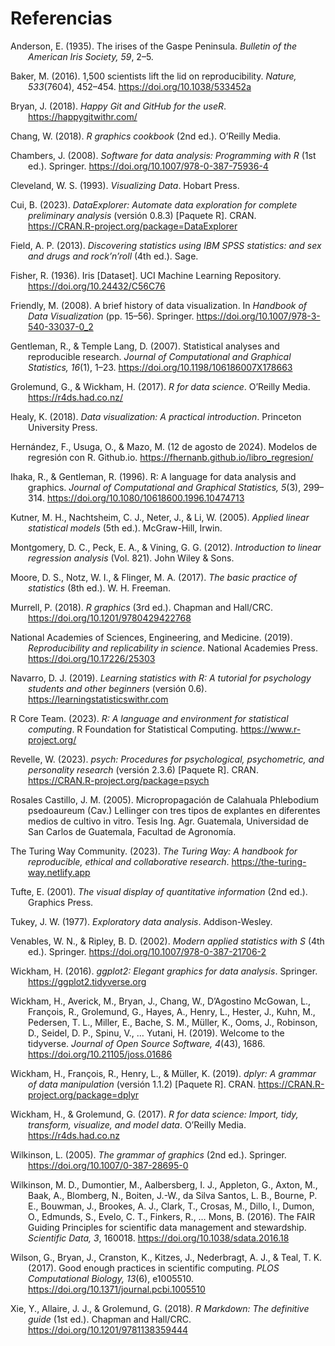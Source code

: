 # Referencias

::: referencias
```{=html}
<style>
.referencias {
  margin-left: 0;
  padding-left: 2em;
  text-indent: -2em;
}
</style>
```

Anderson, E. (1935). The irises of the Gaspe Peninsula. *Bulletin of the American Iris Society, 59*, 2–5.

Baker, M. (2016). 1,500 scientists lift the lid on reproducibility. *Nature, 533*(7604), 452–454. <https://doi.org/10.1038/533452a>

Bryan, J. (2018). *Happy Git and GitHub for the useR*. <https://happygitwithr.com/>

Chang, W. (2018). *R graphics cookbook* (2nd ed.). O’Reilly Media.

Chambers, J. (2008). *Software for data analysis: Programming with R* (1st ed.). Springer. <https://doi.org/10.1007/978-0-387-75936-4>

Cleveland, W. S. (1993). *Visualizing Data*. Hobart Press.

Cui, B. (2023). *DataExplorer: Automate data exploration for complete preliminary analysis* (versión 0.8.3) \[Paquete R\]. CRAN. <https://CRAN.R-project.org/package=DataExplorer>

Field, A. P. (2013). *Discovering statistics using IBM SPSS statistics: and sex and drugs and rock'n'roll* (4th ed.). Sage.

Fisher, R. (1936). Iris \[Dataset\]. UCI Machine Learning Repository. <https://doi.org/10.24432/C56C76>

Friendly, M. (2008). A brief history of data visualization. In *Handbook of Data Visualization* (pp. 15–56). Springer. <https://doi.org/10.1007/978-3-540-33037-0_2>

Gentleman, R., & Temple Lang, D. (2007). Statistical analyses and reproducible research. *Journal of Computational and Graphical Statistics, 16*(1), 1–23. <https://doi.org/10.1198/106186007X178663>

Grolemund, G., & Wickham, H. (2017). *R for data science*. O’Reilly Media. <https://r4ds.had.co.nz/>

Healy, K. (2018). *Data visualization: A practical introduction*. Princeton University Press.

Hernández, F., Usuga, O., & Mazo, M. (12 de agosto de 2024). Modelos de regresión con R. Github.io. <https://fhernanb.github.io/libro_regresion/>

Ihaka, R., & Gentleman, R. (1996). R: A language for data analysis and graphics. *Journal of Computational and Graphical Statistics, 5*(3), 299–314. <https://doi.org/10.1080/10618600.1996.10474713>

Kutner, M. H., Nachtsheim, C. J., Neter, J., & Li, W. (2005). *Applied linear statistical models* (5th ed.). McGraw-Hill, Irwin.

Montgomery, D. C., Peck, E. A., & Vining, G. G. (2012). *Introduction to linear regression analysis* (Vol. 821). John Wiley & Sons.

Moore, D. S., Notz, W. I., & Flinger, M. A. (2017). *The basic practice of statistics* (8th ed.). W. H. Freeman.

Murrell, P. (2018). *R graphics* (3rd ed.). Chapman and Hall/CRC. <https://doi.org/10.1201/9780429422768>

National Academies of Sciences, Engineering, and Medicine. (2019). *Reproducibility and replicability in science*. National Academies Press. <https://doi.org/10.17226/25303>

Navarro, D. J. (2019). *Learning statistics with R: A tutorial for psychology students and other beginners* (versión 0.6). <https://learningstatisticswithr.com>

R Core Team. (2023). *R: A language and environment for statistical computing*. R Foundation for Statistical Computing. <https://www.r-project.org/>

Revelle, W. (2023). *psych: Procedures for psychological, psychometric, and personality research* (versión 2.3.6) \[Paquete R\]. CRAN. <https://CRAN.R-project.org/package=psych>

Rosales Castillo, J. M. (2005). Micropropagación de Calahuala Phlebodium psedoaureum (Cav.) Lellinger con tres tipos de explantes en diferentes medios de cultivo in vitro. Tesis Ing. Agr. Guatemala, Universidad de San Carlos de Guatemala, Facultad de Agronomía.

The Turing Way Community. (2023). *The Turing Way: A handbook for reproducible, ethical and collaborative research*. <https://the-turing-way.netlify.app>

Tufte, E. (2001). *The visual display of quantitative information* (2nd ed.). Graphics Press.

Tukey, J. W. (1977). *Exploratory data analysis*. Addison-Wesley.

Venables, W. N., & Ripley, B. D. (2002). *Modern applied statistics with S* (4th ed.). Springer. <https://doi.org/10.1007/978-0-387-21706-2>

Wickham, H. (2016). *ggplot2: Elegant graphics for data analysis*. Springer. <https://ggplot2.tidyverse.org>

Wickham, H., Averick, M., Bryan, J., Chang, W., D’Agostino McGowan, L., François, R., Grolemund, G., Hayes, A., Henry, L., Hester, J., Kuhn, M., Pedersen, T. L., Miller, E., Bache, S. M., Müller, K., Ooms, J., Robinson, D., Seidel, D. P., Spinu, V., ... Yutani, H. (2019). Welcome to the tidyverse. *Journal of Open Source Software, 4*(43), 1686. <https://doi.org/10.21105/joss.01686>

Wickham, H., François, R., Henry, L., & Müller, K. (2019). *dplyr: A grammar of data manipulation* (versión 1.1.2) \[Paquete R\]. CRAN. <https://CRAN.R-project.org/package=dplyr>

Wickham, H., & Grolemund, G. (2017). *R for data science: Import, tidy, transform, visualize, and model data*. O’Reilly Media. <https://r4ds.had.co.nz>

Wilkinson, L. (2005). *The grammar of graphics* (2nd ed.). Springer. <https://doi.org/10.1007/0-387-28695-0>

Wilkinson, M. D., Dumontier, M., Aalbersberg, I. J., Appleton, G., Axton, M., Baak, A., Blomberg, N., Boiten, J.-W., da Silva Santos, L. B., Bourne, P. E., Bouwman, J., Brookes, A. J., Clark, T., Crosas, M., Dillo, I., Dumon, O., Edmunds, S., Evelo, C. T., Finkers, R., ... Mons, B. (2016). The FAIR Guiding Principles for scientific data management and stewardship. *Scientific Data, 3*, 160018. <https://doi.org/10.1038/sdata.2016.18>

Wilson, G., Bryan, J., Cranston, K., Kitzes, J., Nederbragt, A. J., & Teal, T. K. (2017). Good enough practices in scientific computing. *PLOS Computational Biology, 13*(6), e1005510. <https://doi.org/10.1371/journal.pcbi.1005510>

Xie, Y., Allaire, J. J., & Grolemund, G. (2018). *R Markdown: The definitive guide* (1st ed.). Chapman and Hall/CRC. <https://doi.org/10.1201/9781138359444>
:::
